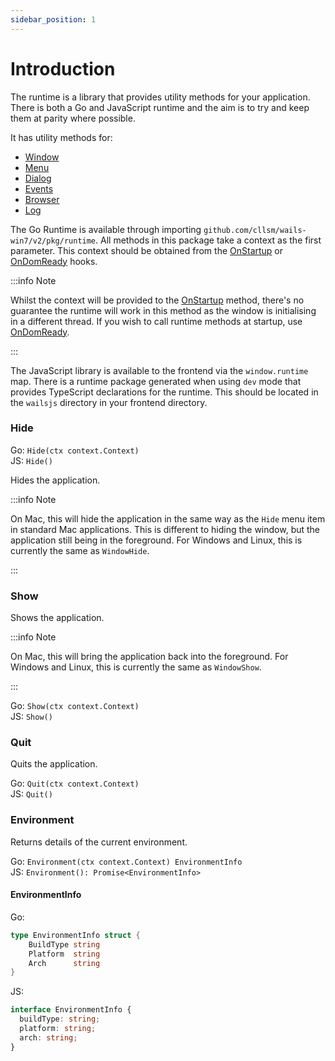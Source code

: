 ```yaml
---
sidebar_position: 1
---
```


# Introduction

The runtime is a library that provides utility methods for your application. There is both a Go and JavaScript runtime
and the aim is to try and keep them at parity where possible.

It has utility methods for:

- [Window](window.mdx)
- [Menu](menu.mdx)
- [Dialog](dialog.mdx)
- [Events](events.mdx)
- [Browser](browser.mdx)
- [Log](log.mdx)

The Go Runtime is available through importing `github.com/cllsm/wails-win7/v2/pkg/runtime`. All methods in this package
take a context as the first parameter. This context should be obtained from the [OnStartup](../options.mdx#onstartup)
or [OnDomReady](../options.mdx#ondomready) hooks.

:::info Note

Whilst the context will be provided to the
[OnStartup](../options.mdx#onstartup) method, there's no guarantee the runtime will work in this method as
the window is initialising in a different thread. If
you wish to call runtime methods at startup, use [OnDomReady](../options.mdx#ondomready).

:::

The JavaScript library is available to the frontend via the `window.runtime` map. There is a runtime package generated when using `dev`
mode that provides TypeScript declarations for the runtime. This should be located in the `wailsjs` directory in your
frontend directory.

### Hide

Go: `Hide(ctx context.Context)`<br/>
JS: `Hide()`

Hides the application.

:::info Note

On Mac, this will hide the application in the same way as the `Hide` menu item in standard Mac applications.
This is different to hiding the window, but the application still being in the foreground.
For Windows and Linux, this is currently the same as `WindowHide`.

:::

### Show

Shows the application.

:::info Note

On Mac, this will bring the application back into the foreground.
For Windows and Linux, this is currently the same as `WindowShow`.

:::

Go: `Show(ctx context.Context)`<br/>
JS: `Show()`

### Quit

Quits the application.

Go: `Quit(ctx context.Context)`<br/>
JS: `Quit()`

### Environment

Returns details of the current environment.

Go: `Environment(ctx context.Context) EnvironmentInfo`<br/>
JS: `Environment(): Promise<EnvironmentInfo>`

#### EnvironmentInfo

Go:

```go
type EnvironmentInfo struct {
	BuildType string
	Platform  string
	Arch      string
}
```

JS:

```ts
interface EnvironmentInfo {
  buildType: string;
  platform: string;
  arch: string;
}
```
